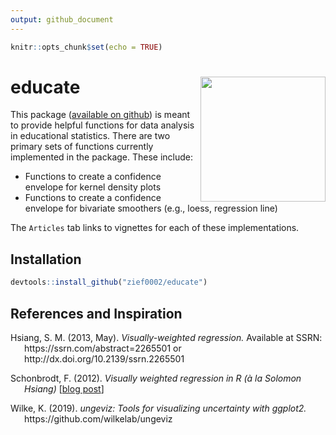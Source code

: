 ```yaml
---
output: github_document
---
```


```r
knitr::opts_chunk$set(echo = TRUE)
```

# educate <img src="man/figures/logo.png" align="right" alt="" width="200" />


This package ([available on github](https://github.com/zief0002/educate)) is meant to provide helpful functions for data analysis in educational statistics. There are two primary sets of functions currently implemented in the package. These include:

- Functions to create a confidence envelope for kernel density plots
- Functions to create a confidence envelope for bivariate smoothers (e.g., loess, regression line)


The `Articles` tab links to vignettes for each of these implementations.


## Installation

```r
devtools::install_github("zief0002/educate")
```



## References and Inspiration

<p style="padding-left: 22px;text-indent: -22px;">
Hsiang, S. M. (2013, May). *Visually-weighted regression.* Available at SSRN: https://ssrn.com/abstract=2265501 or http://dx.doi.org/10.2139/ssrn.2265501 
</p>

<p style="padding-left: 22px;text-indent: -22px;">
Schonbrodt, F. (2012). *Visually weighted regression in R (à la Solomon Hsiang)* [[blog post](https://www.nicebread.de/visually-weighted-regression-in-r-a-la-solomon-hsiang/)]
</p>

<p style="padding-left: 22px;text-indent: -22px;">
Wilke, K. (2019). *ungeviz: Tools for visualizing uncertainty with ggplot2.* https://github.com/wilkelab/ungeviz
</p>

<!-- <p style="padding-left: 22px;text-indent: -22px;"> -->
<!-- *School* logo in the package logo by David from the Noun Project -->
<!-- </p> -->


